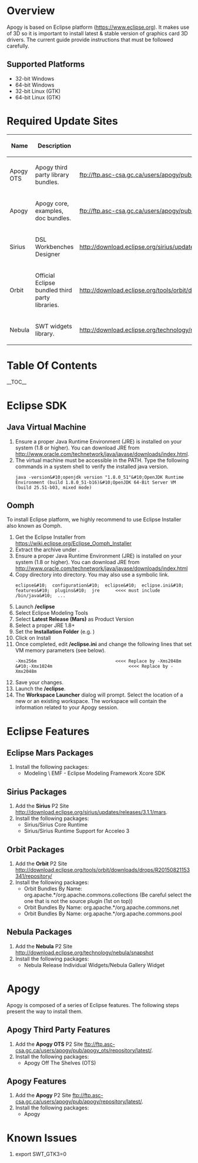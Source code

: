 = Overview =
Apogy is based on Eclipse platform ([https://www.eclipse.org https://www.eclipse.org]).  It makes use of 3D so it is important to install latest & stable version of graphics card 3D drivers.  The current guide provide instructions that must be followed carefully.

== Supported Platforms ==
* 32-bit Windows
* 64-bit Windows
* 32-bit Linux (GTK)
* 64-bit Linux (GTK) 

= Required Update Sites =
{|
! Name
! Description
! URLs
|-
| Apogy OTS
| Apogy third party library bundles.
| [ftp://ftp.asc-csa.gc.ca/users/apogy/pub/apogy_ots/repository/latest/ ftp://ftp.asc-csa.gc.ca/users/apogy/pub/apogy_ots/repository/latest/]
|-
| Apogy
| Apogy core, examples, doc bundles.
| [ftp://ftp.asc-csa.gc.ca/users/apogy/pub/apogy/repository/latest/ ftp://ftp.asc-csa.gc.ca/users/apogy/pub/apogy/repository/latest/]
|-
| Sirius
| DSL Workbenches Designer 
| [http://download.eclipse.org/sirius/updates/releases/3.1.1/mars http://download.eclipse.org/sirius/updates/releases/3.1.1/mars]
|-
| Orbit
| Official Eclipse bundled third party libraries.
| [http://download.eclipse.org/tools/orbit/downloads/drops/R20150821153341/repository/ http://download.eclipse.org/tools/orbit/downloads/drops/R20150821153341/repository/]
|-
| Nebula
| SWT widgets library.
| [http://download.eclipse.org/technology/nebula/snapshot http://download.eclipse.org/technology/nebula/snapshot]
|}
= Table Of Contents =
__TOC__
= Eclipse SDK = 
== Java Virtual Machine ==
# Ensure a proper Java Runtime Environment (JRE) is installed on your system (1.8 or higher).  You can download JRE from [http://www.oracle.com/technetwork/java/javase/downloads/index.html http://www.oracle.com/technetwork/java/javase/downloads/index.html].  
# The virtual machine must be accessible in the PATH.  Type the following commands in a system shell to verify the installed java version.<pre>java -version&#10;openjdk version "1.8.0_51"&#10;OpenJDK Runtime Environment (build 1.8.0_51-b16)&#10;OpenJDK 64-Bit Server VM (build 25.51-b03, mixed mode)</pre>

== Oomph ==
To install Eclipse platform, we highly recommend to use Eclipse Installer also known as Oomph.
# Get the Eclipse Installer from [https://wiki.eclipse.org/Eclipse_Oomph_Installer https://wiki.eclipse.org/Eclipse_Oomph_Installer]
# Extract the archive under '''<ECLIPSE_INSTALLER_HOME>'''.
# Ensure a proper Java Runtime Environment (JRE) is installed on your system (1.8 or higher).  You can download JRE from [http://www.oracle.com/technetwork/java/javase/downloads/index.html http://www.oracle.com/technetwork/java/javase/downloads/index.html]
# Copy '''<JRE_HOME>''' directory into '''<ECLIPSE_INSTALLER_HOME>''' directory. You may also use a symbolic link.  <pre>eclipse&#10;  configuration&#10;  eclipse&#10;  eclipse.ini&#10;  features&#10;  plugins&#10;  jre      <<<< must include /bin/java&#10;  ...</pre>
# Launch '''<ECLIPSE_INSTALLER_HOME>/eclipse'''
# Select Eclipse Modeling Tools
# Select '''Latest Release (Mars)''' as Product Version
# Select a proper JRE 1.8+ 
# Set the '''Installation Folder''' (e.g. '''<ECLIPSE_HOME>''')
# Click on Install
# Once completed, edit '''<ECLIPSE_HOME>/eclipse.ini''' and change the following lines that set VM memory parameters (see below).  <pre>-Xms256m                              <<<< Replace by -Xms2048m &#10;-Xmx1024m                             <<<< Replace by -Xmx2048m</pre>
# Save your changes.
# Launch the '''<ECLIPSE_HOME>/eclipse'''.
# The '''Workspace Launcher''' dialog will prompt.  Select the location of a new or an existing workspace.  The workspace will contain the information related to your Apogy session.
= Eclipse Features =
== Eclipse Mars Packages ==
# Install the following packages:
#* Modeling \ EMF - Eclipse Modeling Framework Xcore SDK
== Sirius Packages ==
# Add the '''Sirius''' P2 Site [http://download.eclipse.org/sirius/updates/releases/3.1.1/mars http://download.eclipse.org/sirius/updates/releases/3.1.1/mars].
# Install the following packages:
#* Sirius/Sirius Core Runtime
#* Sirius/Sirius Runtime Support for Acceleo 3
== Orbit Packages ==
# Add the '''Orbit''' P2 Site [http://download.eclipse.org/tools/orbit/downloads/drops/R20150821153341/repository/ http://download.eclipse.org/tools/orbit/downloads/drops/R20150821153341/repository/]
# Install the following packages:
#* Orbit Bundles By Name: org.apache.*/org.apache.commons.collections (Be careful select the one that is not the source plugin (1st on top))
#* Orbit Bundles By Name: org.apache.*/org.apache.commons.net
#* Orbit Bundles By Name: org.apache.*/org.apache.commons.pool
== Nebula Packages ==
# Add the '''Nebula''' P2 Site [http://download.eclipse.org/technology/nebula/snapshot http://download.eclipse.org/technology/nebula/snapshot]
# Install the following packages:
#* Nebula Release Individual Widgets/Nebula Gallery Widget
= Apogy =
Apogy is composed of a series of Eclipse features.  The following steps present the way to install them.
== Apogy Third Party Features ==
# Add the '''Apogy OTS''' P2 Site [ftp://ftp.asc-csa.gc.ca/users/apogy/pub/apogy_ots/repository/latest/ ftp://ftp.asc-csa.gc.ca/users/apogy/pub/apogy_ots/repository/latest/].
# Install the following packages:
#* Apogy Off The Shelves (OTS)
== Apogy Features ==
# Add the '''Apogy''' P2 Site [ftp://ftp.asc-csa.gc.ca/users/apogy/pub/apogy/repository/latest/ ftp://ftp.asc-csa.gc.ca/users/apogy/pub/apogy/repository/latest/].
# Install the following packages:
#* Apogy
= Known Issues =
# export SWT_GTK3=0